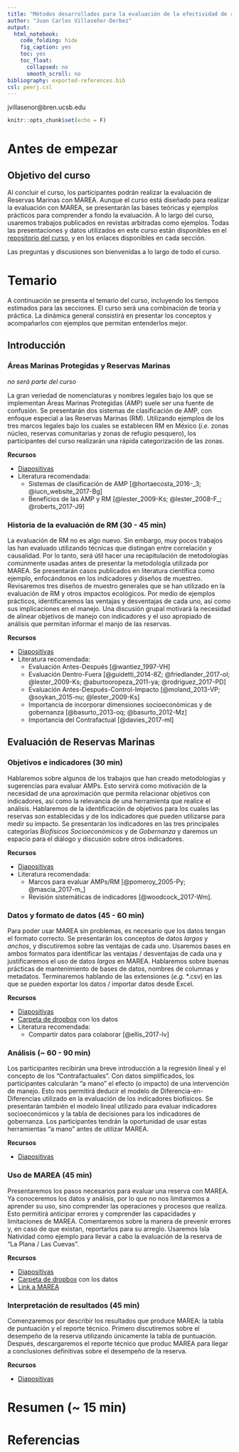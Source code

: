 ```yaml
---
title: "Métodos desarrollados para la evaluación de la efectividad de reservas marinas mediante el uso de MAREA"
author: "Juan Carlos Villaseñor-Derbez"
output: 
  html_notebook:
    code_folding: hide
    fig_caption: yes
    toc: yes
    toc_float:
      collapsed: no
      smooth_scroll: no
bibliography: exported-references.bib
csl: peerj.csl
---
```


jvillasenor@bren.ucsb.edu


```r
knitr::opts_chunk$set(echo = F)
```

# Antes de empezar

## Objetivo del curso

Al concluir el curso, los participantes podrán realizar la evaluación de Reservas Marinas con MAREA. Aunque el curso está diseñado para realizar la evaluación con MAREA, se presentarán las bases teóricas y ejemplos prácticos para comprender a fondo la evaluación. A lo largo del curso, usaremos trabajos publicados en revistas arbitradas como ejemplos. Todas las presentaciones y datos utilizados en este curso están disponibles en el [repositorio del curso](https://github.com/jcvdav/CursoMAREA), y en los enlaces disponibles en cada sección.

Las preguntas y discusiones son bienvenidas a lo largo de todo el curso.

# Temario

A continuación se presenta el temario del curso, incluyendo los tiempos estimados para las secciones. El curso será una combinación de teoría y práctica. La dinámica general consistirá en presentar los conceptos y acompañarlos con ejemplos que permitan entenderlos mejor.

## Introducción

### Áreas Marinas Protegidas y Reservas Marinas

*no será parte del curso*
    
La gran veriedad de nomenclaturas y nombres legales bajo los que se implementan Áreas Marinas Protegidas (AMP) suele ser una fuente de confusión. Se presentarán dos sistemas de clasificación de AMP, con enfoque especial a las Reservas Marinas (RM). Utilizando ejemplos de los tres marcos legales bajo los cuales se establecen RM en México (*i.e.* zonas núcleo, reservas comunitarias y zonas de refugio pesquero), los participantes del curso realizarán una rápida categorización de las zonas.

**Recursos**

- [Diapositivas](./bloque0.html)
- Literatura recomendada:
    - Sistemas de clasificación de AMP [@hortaecosta_2016-_3; @iucn_website_2017-Bg]
    - Beneficios de las AMP y RM [@lester_2009-Ks; @lester_2008-F_; @roberts_2017-J9]


### Historia de la evaluación de RM (30 - 45 min)
    
La evaluación de RM no es algo nuevo. Sin embargo, muy pocos trabajos las han evaluado utilizando técnicas que distingan entre correlación y causalidad. Por lo tanto, será útil hacer una recapitulación de metodologías comúnmente usadas antes de presentar la metodología utilizada por MAREA. Se presentarán casos publicados en literatura científica como ejemplo, enfocándonos en los indicadores y diseños de muestreo. Revisaremos tres diseños de muestro generales que se han utilizado en la evaluación de RM y otros impactos ecológicos. Por medio de ejemplos prácticos, identificaremos las ventajas y desventajas de cada uno, así como sus implicaciones en el manejo. Una discusión grupal motivará la necesidad de alinear objetivos de manejo con indicadores y el uso apropiado de análisis que permitan informar el manjo de las reservas.

**Recursos**

- [Diapositivas](./bloque1.html)
- Literatura recomendada:
    - Evaluación Antes-Después [@wantiez_1997-VH]
    - Evaluación Dentro-Fuera [@guidetti_2014-8Z; @friedlander_2017-oI; @lester_2009-Ks; @aburtooropeza_2011-ya; @rodriguez_2017-PD]
    - Evaluación Antes-Después-Control-Impacto [@moland_2013-VP; @soykan_2015-nu; @lester_2009-Ks]
    - Importancia de incorporar dimensiones socioeconómicas y de gobernanza [@basurto_2013-oq; @basurto_2012-Mz]
    - Importancia del Contrafactual [@davies_2017-ml]

## Evaluación de Reservas Marinas

### Objetivos e indicadores (30 min)
    
Hablaremos sobre algunos de los trabajos que han creado metodologías y sugerencias para evaluar AMPs. Esto servirá como motivación de la necesidad de una aproximación que permita relacionar objetivos con indicadores, así como la relevancia de una herramienta que realice el análisis. Hablaremos de la identificación de objetivos para los cuales las reservas son establecidas y de los indicadores que pueden utilizarse para medir su impacto. Se presentarán los indicadores en las tres principales categorías *Biofísicos* *Socioeconómicos* y de *Gobernanza* y daremos un espacio para el diálogo y discusión sobre otros indicadores.

**Recursos**

- [Diapositivas](./bloque2.html)
- Literatura recomendada:
    - Marcos para evaluar AMPs/RM [@pomeroy_2005-Py; @mascia_2017-m_]
    - Revisión sistemáticas de indicadores [@woodcock_2017-Wm].

### Datos y formato de datos (45 - 60 min)
    
Para poder usar MAREA sin problemas, es necesario que los datos tengan el formato correcto. Se presentarán los conceptos de datos *largos* y *anchos*, y discutiremos sobre las ventajas de cada uno. Usaremos bases en ambos formatos para identificar las ventajas / desventajas de cada una y justificaremos el uso de datos *largos* en MAREA. Hablaremos sobre buenas prácticas de mantenimiento de bases de datos, nombres de columnas y metadatos. Terminaremos hablando de las extensiones (*e.g.* \*.csv) en las que se pueden exportar los datos / importar datos desde Excel.

**Recursos**

- [Diapositivas](./bloque3.html)
- [Carpeta de dropbox]() con los datos
- Literatura recomendada:
    - Compartir datos para colaborar [@ellis_2017-lv]

### Análisis (~ 60 - 90 min)
    
Los participantes recibirán una breve introducción a la regresión lineal y el concepto de los "Contrafactuales". Con datos simplificados, los participantes calcularán "a mano" el efecto (o impacto) de una intervención de manejo. Esto nos permitirá deducir el modelo de Diferencia-en-Diferencias utilizado en la evaluación de los indicadores biofísicos. Se presentarán también el modelo lineal utilizado para evaluar indicadores socioeconómicos y la tabla de decisiones para los indicadores de gobernanza. Los participantes tendrán la oportunidad de usar estas herramientas "a mano" antes de utilizar MAREA.

**Recursos**

- [Diapositivas](./bloque4.html)

### Uso de MAREA (45 min)
    
Presentaremos los pasos necesarios para evaluar una reserva con MAREA. Ya conoceremos los datos y análisis, por lo que no nos limitaremos a aprender su uso, sino comprender las operaciones y procesos que realiza. Esto permitirá anticipar errores y comprender las capacidades y limitaciones de MAREA. Comentaremos sobre la manera de prevenir errores y, en caso de que existan, reportarlos para su arreglo. Usaremos Isla Natividad como ejemplo para llevar a cabo la evaluación de la reserva de "La Plana / Las Cuevas".

**Recursos**

- [Diapositivas]()
- [Carpeta de dropbox]() con los datos
- [Link a MAREA](turfeffect.shinyapps.io/MAREA)

### Interpretación de resultados (45 min)
    
Comenzaremos por describir los resultados que produce MAREA: la tabla de puntuación y el reporte técnico. Primero discutiremos sobre el desempeño de la reserva utilizando únicamente la tabla de puntuación. Después, descargaremos el reporte técnico que produc MAREA para llegar a conclusiones definitivas sobre el desempeño de la reserva.

**Recursos**

- [Diapositivas]()
    
# Resumen (~ 15 min)

# Referencias

